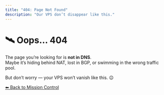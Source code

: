 ```yaml
---
title: "404: Page Not Found"
description: "Our VPS don’t disappear like this."
---
```


# 🛰️ Oops… 404

The page you’re looking for is **not in DNS**.  
Maybe it’s hiding behind NAT, lost in BGP, or swimming in the wrong traffic pool.  

But don’t worry — your VPS won’t vanish like this. 😉

[⬅ Back to Mission Control](/)